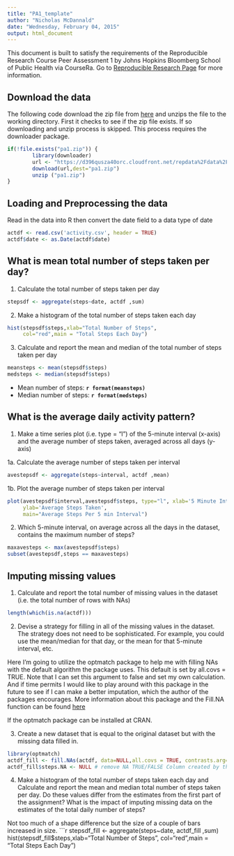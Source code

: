 ```yaml
---
title: "PA1_template"
author: "Nicholas McDannald"
date: "Wednesday, February 04, 2015"
output: html_document
---
```

This document is built to satisfy the requirements of the Reproducible Research Course Peer Assessment 1 by Johns Hopkins Bloomberg School of Public Health via CourseRa. Go to [Reproducible Research Page](https://class.coursera.org/repdata-011/human_grading/view/courses/973512/assessments/3/submissions) for more information.

## Download the data
The following code download the zip file from [here](https://d396qusza40orc.cloudfront.net/repdata%2Fdata%2Factivity.zip) and unzips the file to the working directory. First it checks to see if the zip file exists. If so downloading and unzip process is skipped. This process requires the downloader package.

```r
if(!file.exists("pa1.zip")) {
        library(downloader)
        url <- "https://d396qusza40orc.cloudfront.net/repdata%2Fdata%2Factivity.zip"
        download(url,dest="pa1.zip") 
        unzip ("pa1.zip")
}
```

## Loading and Preprocessing the data
Read in the data into R then convert the date field to a data type of date

```r
actdf <- read.csv('activity.csv', header = TRUE)
actdf$date <- as.Date(actdf$date)
```

## What is mean total number of steps taken per day?
1. Calculate the total number of steps taken per day
```r
stepsdf <- aggregate(steps~date, actdf ,sum)
```

2. Make a histogram of the total number of steps taken each day
```r
hist(stepsdf$steps,xlab="Total Number of Steps",
     col="red",main = "Total Steps Each Day")
``` 

3. Calculate and report the mean and median of the total number of steps taken per day
```r
meansteps <- mean(stepsdf$steps)
medsteps <- median(stepsdf$steps)
```

- Mean number of steps: **`r format(meansteps)`** 
- Median number of steps: **`r format(medsteps)`**


## What is the average daily activity pattern?
1. Make a time series plot (i.e. type = "l") of the 5-minute interval (x-axis) and the average number of steps taken, averaged across all days (y-axis)

1a. Calculate the average number of steps taken per interval
```r
avestepsdf <- aggregate(steps~interval, actdf ,mean)

```

1b. Plot the average number of steps taken per interval
```r
plot(avestepsdf$interval,avestepsdf$steps, type="l", xlab='5 Minute Interval',
     ylab='Average Steps Taken', 
     main="Average Steps Per 5 min Interval")
```

2. Which 5-minute interval, on average across all the days in the dataset, contains the maximum number of steps?
```r
maxavesteps <- max(avestepsdf$steps)
subset(avestepsdf,steps == maxavesteps)
```

## Imputing missing values
1. Calculate and report the total number of missing values in the dataset (i.e. the total number of rows with NAs)
```r
length(which(is.na(actdf)))
```

2. Devise a strategy for filling in all of the missing values in the dataset. The strategy does not need to be sophisticated. For example, you could use the mean/median for that day, or the mean for that 5-minute interval, etc.

Here I'm going to utilize the optmatch package to help me with filling NAs with 
the default algorithm the package uses.  This default is set by all.covs = TRUE.
Note that I can set this argument to false and set my own calculation. And if time
permits I would like to play around with this package in the future to see if
I can make a better imputation, which the author of the packages encourages.
More information about this package and the Fill.NA function can be found [here](http://www.inside-r.org/packages/cran/optmatch/docs/fill.NAs)

 If the optmatch package can be installed at CRAN.
 
 3. Create a new dataset that is equal to the original dataset but with the missing data filled in.
 
```r
library(optmatch)
actdf_fill <- fill.NAs(actdf, data=NULL,all.covs = TRUE, contrasts.arg=NULL)
actdf_fill$steps.NA <- NULL # remove NA TRUE/FALSE Column created by the function.
```

4. Make a histogram of the total number of steps taken each day and Calculate and report the mean and median total number of steps taken per day. Do these values differ from the estimates from the first part of the assignment? What is the impact of imputing missing data on the estimates of the total daily number of steps?

Not too much of a shape difference but the size of a couple of bars increased in size. 
```r
stepsdf_fill <- aggregate(steps~date, actdf_fill ,sum)
hist(stepsdf_fill$steps,xlab="Total Number of Steps",
     col="red",main = "Total Steps Each Day")
